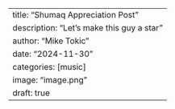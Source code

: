 ---
title: "Shumaq Appreciation Post"
description: "Let's make this guy a star"
author: "Mike Tokic"
date: "2024-11-30"
categories: [music]
image: "image.png"
draft: true
---